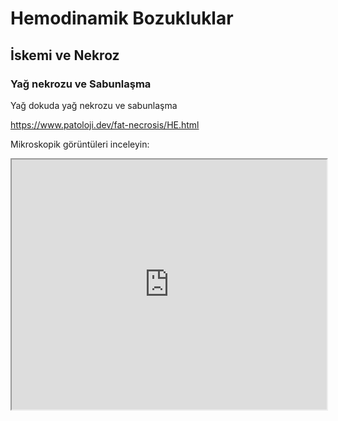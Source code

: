 # Hemodinamik Bozukluklar

## İskemi ve Nekroz

### Yağ nekrozu ve Sabunlaşma

Yağ dokuda yağ nekrozu ve sabunlaşma

<https://www.patoloji.dev/fat-necrosis/HE.html>

Mikroskopik görüntüleri inceleyin:

<iframe src="https://www.patoloji.dev/fat-necrosis/HE.html" style="height:400px;width:100%;" data-external="1">

</iframe>
